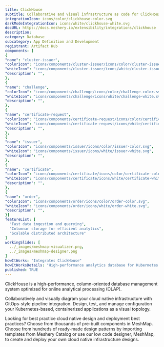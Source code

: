```yaml
---
title: ClickHouse
subtitle: Collaborative and visual infrastructure as code for ClickHouse
integrationIcon: icons/color/clickhouse-color.svg
darkModeIntegrationIcon: icons/white/clickhouse-white.svg
docURL: https://docs.meshery.io/extensibility/integrations/clickhouse
description: 
category: Database
subcategory: App Definition and Development
registrant: Artifact Hub
components: [
{
"name": "cluster-issuer",
"colorIcon": "icons/components/cluster-issuer/icons/color/cluster-issuer-color.svg",
"whiteIcon": "icons/components/cluster-issuer/icons/white/cluster-issuer-white.svg",
"description": "",
},
{
"name": "challenge",
"colorIcon": "icons/components/challenge/icons/color/challenge-color.svg",
"whiteIcon": "icons/components/challenge/icons/white/challenge-white.svg",
"description": "",
},
{
"name": "certificate-request",
"colorIcon": "icons/components/certificate-request/icons/color/certificate-request-color.svg",
"whiteIcon": "icons/components/certificate-request/icons/white/certificate-request-white.svg",
"description": "",
},
{
"name": "issuer",
"colorIcon": "icons/components/issuer/icons/color/issuer-color.svg",
"whiteIcon": "icons/components/issuer/icons/white/issuer-white.svg",
"description": "",
},
{
"name": "certificate",
"colorIcon": "icons/components/certificate/icons/color/certificate-color.svg",
"whiteIcon": "icons/components/certificate/icons/white/certificate-white.svg",
"description": "",
},
{
"name": "order",
"colorIcon": "icons/components/order/icons/color/order-color.svg",
"whiteIcon": "icons/components/order/icons/white/order-white.svg",
"description": "",
}]
featureList: [
  "Fast data ingestion and querying",
  "Columnar storage for efficient analytics",
  "Scalable distributed architecture"
]
workingSlides: [
  ../_images/meshmap-visualizer.png,
  ../_images/meshmap-designer.png
]
howItWorks: "Integrates ClickHouse"
howItWorksDetails: "High-performance analytics database for Kubernetes data"
published: TRUE
---
```

<p>
ClickHouse is a high-performance, column-oriented database management system optimized for online analytical processing (OLAP).
</p>
<p>
    Collaboratively and visually diagram your cloud native infrastructure with GitOps-style pipeline integration. Design, test, and manage configuration your Kubernetes-based, containerized applications as a visual topology.
</p>
<p>
    Looking for best practice cloud native design and deployment best practices? Choose from thousands of pre-built components in MeshMap. Choose from hundreds of ready-made design patterns by importing templates from Meshery Catalog or use our low code designer, MeshMap, to create and deploy your own cloud native infrastructure designs.
</p>
